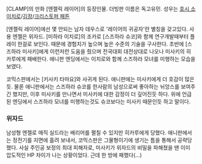 [CLAMP]의 만화 [엔젤릭 레이어]의 등장인물. 더빙판 이름은 독고유민. 성우는 [[호시 소이치로]]/[[김장]]/[[크리스토퍼 패튼]]

[엔젤릭 레이어]에선 몇 안되는 남자 데우스로 '레이어의 귀공자'란 별칭을 갖고있다. 사용 엔젤은 위자드. [미하라 이치로]의 조카로 [스즈하라 슈코]와 함께 연구개발때부터 플레이 한걸로 보인다. 때문에 경험치가 높으며 높은 수준의 기술을 구사한다. 초반에 [스즈하라 미사키]에게 이런저런 도움을 줬으며 전국대회 대전상대로 나오나 미사키의 히카루에게 패배한다. 애니판 엔딩에서는 이치로와 함께 스즈하라 모녀를 미행하는 모습을 보였다.

코믹스판에서는 [키사키 타마요]와 사귀게 된다. 애니판에는 미사키에게 더 호감이 많은듯. 물론 애니판에서는 스즈하라 슈코를 한사람의 남성으로써 좋아하는 뉘앙스를 보여주긴 했지만, 이후 미사키를 만나면서 미사키에 대한 감정이 더 깊어진듯 하다. 위에 언급 된 엔딩에서 스즈하라 모녀를 미행하는것도 슈코보다는 미사키 때문인듯 하고 말이다.

=== 위자드 ===
남성형 엔젤로 매직 실드라는 배리어를 펼칠 수 있지만 히카루에게 당했다. 애니판에서는 정전기를 지면에 흘려 보내서, 코믹스판은 그물형이기에 생기는 틈을 통해서 공략당했다. 사실 주인공 보정의 최대 피해자로, 미사키가 위자드의 비밀을 파해쳤을 땐 이미 압도적인 HP 차이가 나는 상황이었다. 근데 한 방에 패했다(…)
